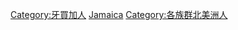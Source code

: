 [[Category:牙買加人|Category:牙買加人]]
[[Category:依族群劃分的各國人物|Jamaica]]
[[Category:各族群北美洲人|Category:各族群北美洲人]]
